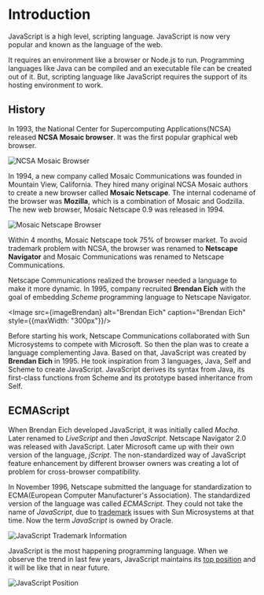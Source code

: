 
<Layout>
<SEO title="Introduction to JavaScript" />
<JSLayout>

# Introduction

JavaScript is a high level, scripting language. JavaScript is now very popular and known as the language of the web.

It requires an environment like a browser or Node.js to run. Programming languages like Java can be compiled and an executable file can be created out of it. But, scripting language like JavaScript requires the support of its hosting environment to work.

## History

In 1993, the National Center for Supercomputing Applications(NCSA) released __NCSA Mosaic browser__. It was the first popular graphical web browser.

<Image src={imageMosaic} alt="NCSA Mosaic Browser" caption="NCSA Mosaic Browser" />

In 1994, a new company called Mosaic Communications was founded in Mountain View, California. They hired many original NCSA Mosaic authors to create a new browser called __Mosaic Netscape__. The internal codename of the browser was __Mozilla__, which is a combination of Mosaic and Godzilla. The new web browser, Mosaic Netscape 0.9 was released in 1994.

<Image src={imageMosaicNetscape} alt="Mosaic Netscape Browser" caption="Mosaic Netscape Browser" />

Within 4 months, Mosaic Netscape took 75% of browser market. To avoid trademark problem with NCSA, the browser was renamed to __Netscape Navigator__ and Mosaic Communications was renamed to Netscape Communications.

Netscape Communications realized the browser needed a language to make it more dynamic. In 1995, company recruited __Brendan Eich__ with the goal of embedding _Scheme_ programming language to Netscape Navigator.

<Image src={imageBrendan} alt="Brendan Eich" caption="Brendan Eich" style={{maxWidth: "300px"}}/>

Before starting his work, Netscape Communications collaborated with Sun Microsystems to compete with Microsoft. So then the plan was to create a language complementing Java. Based on that, JavaScript was created by __Brendan Eich__ in 1995. He took inspiration from 3 languages, Java, Self and Scheme to create JavaScript. JavaScript derives its syntax from Java, its first-class functions from Scheme and its prototype based inheritance from Self.

## ECMAScript

When Brendan Eich developed JavaScript, it was initially called _Mocha_. Later renamed to _LiveScript_ and then _JavaScript_. Netscape Navigator 2.0 was released with JavaScript. Later Microsoft came up with their own version of the language, _jScript_. The non-standardized way of JavaScript feature enhancement by different browser owners was creating a lot of problem for cross-browser compatibility.

In November 1996, Netscape submitted the language for standardization to ECMA(European Computer Manufacturer's Association). The standardized version of the language was called _ECMAScript_. They could not take the name of _JavaScript_, due to [trademark](http://tmsearch.uspto.gov/bin/showfield?f=doc&state=4810:qxy3u1.2.6) issues with Sun Microsystems at that time. Now the term _JavaScript_ is owned by Oracle.

<Image src={imageJSTrademark} alt="JavaScript Trademark Information" caption="JavaScript Trademark Information" />

JavaScript is the most happening programming language. When we observe the trend in last few years, JavaScript maintains its [top position](https://madnight.github.io/githut/#/pull_requests/2019/3) and it will be like that in near future.

<Image src={imageJavaScriptPosition} alt="JavaScript Position" caption="JavaScript maintaining top position" />

</JSLayout>
</Layout>
